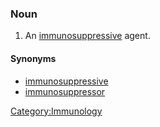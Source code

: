 ===Noun===
{{en-noun}}

# {{pharmacology}} An [[immunosuppressive]] agent.

====Synonyms====
*[[immunosuppressive]]
*[[immunosuppressor]]

[[Category:Immunology]]